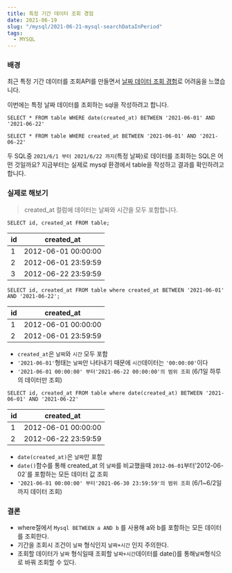 ```yaml
---
title: 특정 기간 데이터 조회 경험
date: 2021-06-19
slug: "/mysql/2021-06-21-mysql-searchDataInPeriod"
tags:
  - MYSQL
---
```


###  배경

최근 특정 기간 데이터를 조회API를 만들면서 [날짜 데이터 조회 경험](https://gwiyeomgo.github.io/2021-06-19/sql-dateData)로 어려움을 느꼈습니다.

이번에는 특정 날짜 데이터를 조회하는 sql을 작성하려고 합니다.

```
SELECT * FROM table WHERE date(created_at) BETWEEN '2021-06-01' AND '2021-06-22'
```

```
SELECT * FROM table WHERE created_at BETWEEN '2021-06-01' AND '2021-06-22'
```

두 SQL중 `2021/6/1 부터 2021/6/22 까지`(특정 날짜)로 데이터를 조회하는 SQL은 어떤 것일까요?
지금부터는 실제로 mysql 환경에서 table을 작성하고 결과를 확인하려고 합니다.


### 실제로 해보기


> created_at 컬럼에 데이터는 날짜와 시간을 모두 포함합니다. 


```
SELECT id, created_at FROM table;
```

| id  | created_at |
|---|---|
| 1 | 2012-06-01 00:00:00 |
| 2 | 2012-06-01 23:59:59 |
| 3 | 2012-06-22 23:59:59 |

```
SELECT id, created_at FROM table where created_at BETWEEN '2021-06-01' AND '2021-06-22';
```

| id  | created_at           |
|---|---|
| 1 | 2012-06-01 00:00:00 |
| 2 | 2012-06-01 23:59:59 |

* `created_at`은 `날짜`와 `시간` 모두 포함
* `'2021-06-01'`형태는 `날짜`만 나타내기 때문에 `시간`데이터는 `'00:00:00'`이다
* `'2021-06-01 00:00:00' 부터'2021-06-22 00:00:00'의 범위 조회` (6/1일 하루의 데이터만 조회)

```
SELECT id, created_at FROM table where date(created_at) BETWEEN '2021-06-01' AND '2021-06-22'
```

| id  | created_at |
|---|---|
| 1 | 2012-06-01 00:00:00 |
| 2 | 2012-06-22 23:59:59 |

* `date(created_at)`은 `날짜`만 포함
* `date()`함수를 통해 created_at 의 `날짜`를 비교했을때 `2012-06-01`부터'2012-06-02`를 포함하는 모든 데이터 값 조회 
* `'2021-06-01 00:00:00' 부터'2021-06-30 23:59:59'의 범위 조회` (6/1~6/2일까지 데이터 조회)

### 결론
* where절에서 `Mysql BETWEEN a AND b` 를 사용해 a와 b를 포함하는 모든 데이터를 조회한다.
* 기간을 조회시 조건이 `날짜` 형식인지 `날짜+시간` 인지 주의한다.
* 조회할 데이터가 `날짜` 형식일때 조회할 `날짜+시간`데이터를 date()를 통해`날짜`형식으로 바꿔 조회할 수 있다.



